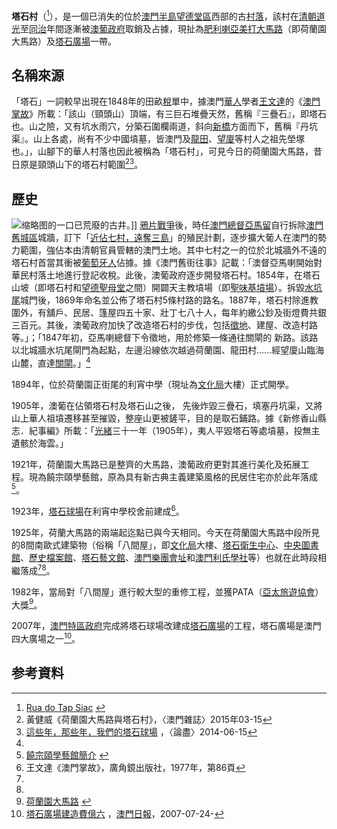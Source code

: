 '''塔石村'''（{{lang-pt|Povoação de Tap Siac}}<ref>[https://macaostreets.iacm.gov.mo/p/parish5/detail.aspx?id=374349a9-1415-4b27-a351-3ff133fe31dc Rua do Tap Siac] {{webarchive|url=https://web.archive.org/web/20160919232125/https://macaostreets.iacm.gov.mo/p/parish5/detail.aspx?id=374349a9-1415-4b27-a351-3ff133fe31dc |date=2016-09-19 }}</ref>），是一個已消失的位於[[澳門半島|澳門半島]][[望德堂區|望德堂區]]西部的古[[村落|村落]]，該村在[[清朝|清朝]][[道光|道光]]至[[同治|同治]]年間逐漸被[[澳葡政府|澳葡政府]]取銷及占據，現扯為[[肥利喇亞美打大馬路|肥利喇亞美打大馬路]]（即荷蘭園大馬路）及[[塔石廣場|塔石廣場]]一帶。

==名稱來源==
「塔石」一詞較早出現在1848年的田畝[[稅|稅]]單中，據澳門[[華人|華人]]學者[[王文達|王文達]]的《[[澳門掌故|澳門掌故]]》所載：「該山（頸頭山）頂端，有三巨石堆疊天然，舊稱『三疊石』，即塔石也。山之險，又有坑水雨穴，分築石圍欄兩道，斜向[[新橋_(澳門)|新橋]]方面而下，舊稱『丹坑渠』。山上各處，尚有不少中國墳墓，皆澳門及[[龍田村|龍田]]、[[望廈村|望廈]]等村人之祖先塋塚也。」，山腳下的華人村落也因此被稱為「塔石村」，可見今日的荷蘭園大馬路，昔日原是頸頭山下的塔石村範圍<ref name= "wong2015">黃健威《荷蘭園大馬路與塔石村》，〈澳門雜誌〉2015年03-15</ref><ref name="pitch2014">[http://aamacau.com/2014/06/15/%e6%97%85%e9%81%8a%e5%b0%88%e9%a1%8c%ef%bc%9a%e9%80%99%e4%ba%9b%e5%b9%b4%ef%bc%8c%e9%82%a3%e4%ba%9b%e5%b9%b4%ef%bc%8c%e6%88%91%e5%80%91%e7%9a%84%e5%a1%94%e7%9f%b3%e7%90%83%e5%a0%b4%e3%80%82/ 這些年，那些年，我們的塔石球場] {{webarchive|url=https://web.archive.org/web/20150723024515/http://aamacau.com/2014/06/15/%E6%97%85%E9%81%8A%E5%B0%88%E9%A1%8C%EF%BC%9A%E9%80%99%E4%BA%9B%E5%B9%B4%EF%BC%8C%E9%82%A3%E4%BA%9B%E5%B9%B4%EF%BC%8C%E6%88%91%E5%80%91%E7%9A%84%E5%A1%94%E7%9F%B3%E7%90%83%E5%A0%B4%E3%80%82/ |date=2015-07-23 }}，〈論盡〉2014-06-15</ref>。

==歷史==
[[File:塔石廣場的一口古井.jpg|缩略图]]的一口已荒廢的古井。]]
[[鴉片戰爭|鴉片戰爭]]後，時任[[澳門總督|澳門總督]][[亞馬留|亞馬留]]自行拆除[[舊城牆遺址|澳門舊城區]]城牆，訂下「[[近佔七村，遠奪三島|近佔七村，遠奪三島]]」的殖民計劃，逐步擴大葡人在澳門的勢力範圍，強佔本由清朝官員管轄的澳門土地。其中七村之一的位於北城牆外不遠的塔石村首當其衝被[[葡萄牙人|葡萄牙人]]佔據。據《澳門舊街往事》記載：「澳督亞馬喇開始對華民村落土地進行登記收稅。此後，澳葡政府逐步開發塔石村。1854年，在塔石山坡（即塔石村和[[望德聖母堂|望德聖母堂]]之間）開闢天主教墳場（即[[聖味基墳場|聖味基墳場]]）。拆毀[[水坑尾|水坑尾]]城門後，1869年命名並公佈了塔石村5條村路的路名。1887年，塔石村除進教圍外，有舖戶、民居、篷屋四五十家、壯丁七八十人，每年約繳公鈔及街燈費共銀三百元。其後，澳葡政府加快了改造塔石村的步伐，包括[[徵地|徵地]]、建屋、改造村路等。」；「1847年初，亞馬喇總督下令徵地，用於修築一條通往關閘的 新路。該路以北城牆水坑尾閘門為起點，左邊沿線依次越過荷蘭園、龍田村……經望廈山臨海山麓，直達[[關閘|關閘]]。」<ref name= "wong2015"/>

1894年，位於荷蘭園正街尾的利宵中學（現址為[[澳門文化局|文化局]]大樓）正式開學。

1905年，澳葡在佔領塔石村及塔石山之後， 先後炸毀三疊石，填塞丹坑渠，又將山上華人祖墳遷移甚至摧毀，整座山更被鏟平，目的是取石鋪路。據《新修香山縣志．紀事編》所載：「[[光緒|光緒]]三十一年（1905年），夷人平毀塔石等處墳墓，投無主遺骸於海雲。」

1921年，荷蘭園大馬路已是整齊的大馬路，澳葡政府更對其進行美化及拓展工程。現為饒宗頤學藝館，原為具有新古典主義建築風格的民居住宅亦於此年落成<ref>[http://www.ajti.gov.mo/file/ajti.pdf 饒宗頤學藝館簡介] {{webarchive|url=https://web.archive.org/web/20180408135610/http://www.ajti.gov.mo/file/ajti.pdf |date=2018-04-08 }}</ref>。

1923年，[[塔石球場|塔石球場]]在利宵中學校舍前建成<ref>王文達《澳門掌故》，廣角鏡出版社，1977年，第86頁</ref>。

1925年，荷蘭大馬路的兩端起迄點已與今天相同。今天在荷蘭園大馬路中段所見的8間南歐式建築物（俗稱「八間屋」，即[[澳門文化局|文化局]]大樓、[[澳門衛生局|塔石衛生中心]]、[[澳門中央圖書館|中央圖書館]]、[[澳門歷史檔案館|歷史檔案館]]、[[塔石藝文館|塔石藝文館]]、[[澳門樂團會址|澳門樂團會址]]和[[澳門利氏學社|澳門利氏學社]]等）也就在此時段相繼落成<ref name= "pitch2014"/><ref name= "wong2015"/>。

1982年，當局對「八間屋」進行較大型的重修工程，並獲PATA（[[亞太旅遊協會|亞太旅遊協會]]）大獎<ref>[http://www.macauheritage.net/tour/CHPointC.asp?N=12&R=A 荷蘭園大馬路] {{webarchive|url=https://web.archive.org/web/20160814094229/http://www.macauheritage.net/tour/CHPointC.asp?N=12&R=A |date=2016-08-14 }}</ref>。

2007年，[[澳門特區政府|澳門特區政府]]完成將塔石球場改建成[[塔石廣場|塔石廣場]]的工程，塔石廣場是澳門四大廣場之一<ref>[http://space.qoos.com/?action-viewnews-itemid-125572 塔石廣場建造費億六] {{webarchive|url=https://web.archive.org/web/20070927224221/http://space.qoos.com/?action-viewnews-itemid-125572 |date=2007-09-27 }}，[[澳門日報|澳門日報]]，2007-07-24-</ref>。

==参考資料==
<references />


{{澳門已消失建制|cat=村落}}